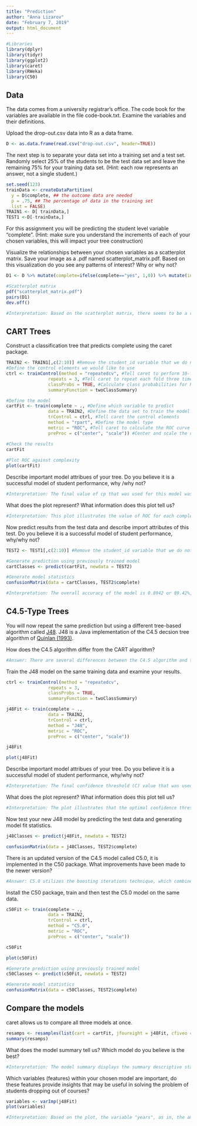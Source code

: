 ```yaml
---
title: "Prediction"
author: "Anna Lizarov"
date: "February 7, 2019"
output: html_document
---
```

```r
#Libraries
library(dplyr)
library(tidyr)
library(ggplot2)
library(caret)
library(RWeka)
library(C50)
```

## Data

The data comes from a university registrar's office. The code book for the variables are available in the file code-book.txt. Examine the variables and their definitions.

Upload the drop-out.csv data into R as a data frame. 

```r
D <- as.data.frame(read.csv("drop-out.csv", header=TRUE))
```

The next step is to separate your data set into a training set and a test set. Randomly select 25% of the students to be the test data set and leave the remaining 75% for your training data set. (Hint: each row represents an answer, not a single student.)

```r
set.seed(123)
trainData <- createDataPartition(
  y = D$complete, ## the outcome data are needed
  p = .75, ## The percentage of data in the training set
  list = FALSE)
TRAIN1 <- D[ trainData,]
TEST1 <-D[-trainData,]
```

For this assignment you will be predicting the student level variable "complete". 
(Hint: make sure you understand the increments of each of your chosen variables, this will impact your tree construction)

Visualize the relationships between your chosen variables as a scatterplot matrix.  Save your image as a .pdf named scatterplot_matrix.pdf. Based on this visualization do you see any patterns of interest? Why or why not?

```r
D1 <- D %>% mutate(complete=ifelse(complete=="yes", 1,0)) %>% mutate(international=ifelse(international=="yes", 1,0)) %>% mutate(online=ifelse(online=="yes", 1,0))

#Scatterplot matrix
pdf("scatterplot_matrix.pdf")
pairs(D1)
dev.off()
```

```r
#Interpretation: Based on the scatterplot matrix, there seems to be a relationship between the variables "years" and "complete". In particular, students who have spent less time enrolled in the program, completed the course as oppose to those who spent greater amount of time enrolled in the program. This suggests that the shorter amount of time the student has been enrolled in program, the more likely he or she completed a course. In other words, there is a negative relationship between these two features. There is also a relationship between the variables "entrance_test_score" and "courses_taken". Students, who have taken more courses while in enrolled the program, have a lower entrance exam test score as opposed to students who have taken only a few courses. Moreover, there is a relationship between the variables "years" and "entrance_test_score". Students with higher entrance exam test score spent fewer years in the program. Likewise, students, who have taken only online courses, spent fewer years in the program. Also, international students have taken fewer courses than non-international students while enrolled in the program. 

```


## CART Trees

Construct a classification tree that predicts complete using the caret package.

```r
TRAIN2 <- TRAIN1[,c(2:10)] #Remove the student_id variable that we do not want to use in the model
#Define the control elements we would like to use
ctrl <- trainControl(method = "repeatedcv", #Tell caret to perform 10-fold cross validation
                repeats = 3, #Tell caret to repeat each fold three times
                classProbs = TRUE, #Calculate class probabilities for ROC calculation
                summaryFunction = twoClassSummary)

#Define the model
cartFit <- train(complete ~ ., #Define which variable to predict 
                data = TRAIN2, #Define the data set to train the model on
                trControl = ctrl, #Tell caret the control elements
                method = "rpart", #Define the model type
                metric = "ROC", #Tell caret to calculate the ROC curve
                preProc = c("center", "scale")) #Center and scale the data to minimize the 

#Check the results
cartFit
                
#Plot ROC against complexity 
plot(cartFit)

```

Describe important model attribues of your tree. Do you believe it is a successful model of student performance, why
/why not?

```r
#Interpretation: The final value of cp that was used for this model was 0.012. The corresponding value of ROC to this cp is 0.8844. This suggests that there is a 88.44% probability of a randomly selected student from a "completed" group being classified as "completed" as opposed to a randomly selected student from a "not completed" group being classified as "completed", which is fairly high. The specificity, also known as the true negative rate, of the model is 0.9955. This suggests that the rate of a correct classification of students who have not completed a course is 99.55%. However, the sensitivity, also known as the true positive rate, of the model is 0.6576. This indicates that the rate of a correct classification of students who have completed a course is only 65.76%. This means that some students, who have completed the course, where incorrectly classified as "not completed". From this, it can be said that this model of student performance is not successful. 
```


What does the plot represent? What information does this plot tell us?


```r
#Interpretation: This plot illustrates the value of ROC for each complexity parameter (cp) value or threshold. CP measures the cost in prediction error of adding a node to a tree. In the case of this model, the final value for cp was 0.012, where the ROC is optimal or at its peak. For the cp values greater than 0.012, there is a decreasing trend in the ROC values. As in, as the cp value increases, the ROC decreases. In other words, the less nodes there are in a tree, the poorer the prediction.

```

Now predict results from the test data and describe import attributes of this test. Do you believe it is a successful model of student performance, why/why not?

```r
TEST2 <- TEST1[,c(2:10)] #Remove the student_id variable that we do not want to use in the model

#Generate prediction using previously trained model
cartClasses <- predict(cartFit, newdata = TEST2)

#Generate model statistics
confusionMatrix(data = cartClasses, TEST2$complete)

```

```r
#Interpretation: The overall accuracy of the model is 0.8942 or 89.42%, which is significant or considerable. The value of the specificity is 0.9971. This means that the rate of a successful prediction of students who have not completed a course is a high value of 99.71%. However, the value of sensitivty is 0.6473. In other words, the rate of a successful prediction of students who have completed a course is only 64.73%. This implies that the model needs improvement. 
```


## C4.5-Type Trees

You will now repeat the same prediction but using a different tree-based algorithm called [J48](). J48 is a Java implementation of the C4.5 decsion tree algorithm of [Quinlan (1993)](). 

How does the C4.5 algorithm differ from the CART algorithm?
```r
#Answer: There are several differences between the C4.5 algorithm and the CART algorithm. First, the way these algorithms handle training data with missing values differs. Second, there is a difference in terms of the decision tree pruning. In particular, C4.5 algorithm utilizes the error based prunning, while the CART algorithm uses the cost complexity prunning. Moreover, it differs from the CART algoritm when it comes to entropy. The splitting criteria for the CART algorithm is the towing criteria while the splitting criteria for the C4.5 algorithm is the information gain. Furthermore, CART algorithm can only create binary trees while the C4.5 can have more than two splits per node. However, it can handle outliers unlike the C4.5 algorithm.  
```


Train the J48 model on the same training data and examine your results.
```r
ctrl <- trainControl(method = "repeatedcv",
                repeats = 3,
                classProbs = TRUE,
                summaryFunction = twoClassSummary)

j48Fit <- train(complete ~ .,
                data = TRAIN2,
                trControl = ctrl,
                method = "J48",
                metric = "ROC",
                preProc = c("center", "scale"))

j48Fit

plot(j48Fit)
```

Describe important model attribues of your tree. Do you believe it is a successful model of student performance, why/why not?
```r
#Interpretation: The final confidence threshold (C) value that was used for this model was 0.5 with minimum of 3 instances per leaf (M=3).The ROC value of this model is 0.9071, which means that there is a 90.71% probability of a randomly selected student from a "completed" group being predictied as "completed" as opposed to a randomly selected student from a "not completed" group being predicted as "completed", which is a high percentage. The ROC value for this model is higher than that of the CART model. Furthermore, the sensitivity value of 0.6989 means that the rate of a successful prediction of students who have completed a course is 69.89% as opposed to CART model's true positive rate of 65.76%. However, the rate of a successful prediction of students who have not completed a course has decreased to 97.85%, which is indicated by the specificity value of 0.9785. This might be problematic as the model incorrectly predicted for some students who have not completed the course as "completed" given that "not completed" might be the behavior of interest for both the researchers and the educators. Nonetheless, overall, this model is better at predicting student performance than the CART model.   
```


What does the plot represent? What information does this plot tell us?

```r
#Interpretation: The plot illustrates that the optimal confidence threshold is 0.5 with a minimum of 3 instances or splits per leaf as it has the highest ROC values compared to a minimum of 2 instances per leaf and one instance per leaf. The plot shows that the divergence in ROC values for minimum instances per leaf begins at the confidence threshold of 0.25.   
```


Now test your new J48 model by predicting the test data and generating model fit statistics.

```r
j48Classes <- predict(j48Fit, newdata = TEST2)

confusionMatrix(data = j48Classes, TEST2$complete)
```


There is an updated version of the C4.5 model called C5.0, it is implemented in the C50 package. What improvements have been made to the newer version? 
```r
#Answer: C5.0 utilizes the boosting iterations technique, which combines multiple variables or features in order to improve the accuracy of the model. Furthermore, C5.0 algortihm automatically winnows the data features before constructing a classifier. As in, within the cross-validation loop, it purposefully removes the predictors that can improve the accuracy of the predictive model. Also, it provides two following model types: rules and tree. Unlike the tree-based model, the rule-based model breaks down the constructed tree  into mutually exclusive rules, which are then pruned until the model reaches the optimal ROC value. 
```

Install the C50 package, train and then test the C5.0 model on the same data.

```r
c50Fit <- train(complete ~ .,
                data = TRAIN2,
                trControl = ctrl,
                method = "C5.0",
                metric = "ROC",
                preProc = c("center", "scale"))

c50Fit

plot(c50Fit)

```

```r
#Generate prediction using previously trained model
c50Classes <- predict(c50Fit, newdata = TEST2)

#Generate model statistics
confusionMatrix(data = c50Classes, TEST2$complete)
```

## Compare the models

caret allows us to compare all three models at once.

```r
resamps <- resamples(list(cart = cartFit, jfoureight = j48Fit, cfiveo = c50Fit))
summary(resamps)
```

What does the model summary tell us? Which model do you believe is the best?
```r
#Interpretation: The model summary displays the summary descriptive statistics of the metrics ROC, sensitivity, and specificity for each of the models. In other words, it compares the three models based on the distribution of the values of ROC, sensitivity, and specificity. Based on the model summary, C5.0 model has the highest average ROC, C4.5 model has the highest average sensitivity, and the CART model has the highest average specificity. Furthermore, the CART model has the lowest average ROC and sensiitvity. Nonetheless, the C5.0 model has a greater variation in regards to the sensitivity and specificity compared to the other models while the C4.5 model has the least variation in regards to the distribution of these metrics. Thus, the C4.5 model is the best in predicting whether students will complete the course. 
```


Which variables (features) within your chosen model are important, do these features provide insights that may be useful in solving the problem of students dropping out of courses?
```r
variables <- varImp(j48Fit)
plot(variables)
```


```r
#Interpretation: Based on the plot, the variable "years", as in, the amount of years the student was enrolled in a program has the greatest importance in predicting whether the student will complete the course or dropout. Furthermore, it is the only variable that has a significant importance in the model. This was also shown in scatterplot matrix, where the the variable "complete" was only related to the number of years the student was enrolled in the program. Hence, this variable can provide insights when it comes students dropping out of a course. 
```

